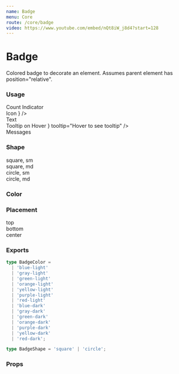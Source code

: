 ```yaml
---
name: Badge
menu: Core
route: /core/badge
video: https://www.youtube.com/embed/nQt8iW_j8d4?start=128
---
```



# Badge

Colored badge to decorate an element. Assumes parent element has position="relative".

### Usage

<Playground>
  <div className="ml-3 flex flex-col">
    <div className="mb-5 mr-5 flex flex-row items-start gap-6">
      <div className="relative">
        <Tag className="mr-4">Count Indicator</Tag>
        <Badge color="purple-light" shape="square" count={100} />
      </div>
      <div className="relative">
        <Tag className="mr-4">Icon</Tag>
        <Badge
          color="blue-light"
          position="bottom"
          shape="square"
          size="md"
          icon={<ThumbsUpIcon className="m-auto" width={16} />}
        />
      </div>
      <div className="relative">
        <Tag className="mr-4">Text</Tag>
        <Badge color="orange-light" shape="square" label="New" />
      </div>
    </div>
    <div className="mr-4 flex flex-row items-start gap-6">
      <div className="relative">
        <Tag className="mr-4">Tooltip on Hover</Tag>
        <Badge
          color="green-light"
          shape="square"
          size="md"
          icon={<AlarmIcon className="m-0" width={16} />}
          tooltip="Hover to see tooltip"
        />
      </div>
      <div className="relative">
        <UserIcon className="mr-2" width={24} />
        <Badge color="orange-dark" />
      </div>
      <div className="relative">
        <span className="mr-4 text-lg font-medium">Messages</span>
        <Badge position="center" color="orange-dark" />
      </div>
    </div>
  </div>
</Playground>

### Shape

<Playground>
  <div className="ml-3 flex flex-col">
    <div className="mr-5 flex flex-row items-start gap-6">
      <div className="relative">
        <Tag className="mr-1">square, sm</Tag>
        <Badge color="blue-dark" shape="square" />
      </div>
      <div className="relative">
        <Tag className="mr-4">square, md</Tag>
        <Badge color="blue-dark" shape="square" size="md" />
      </div>
      <div className="relative">
        <Tag className="mr-1">circle, sm</Tag>
        <Badge color="blue-dark" />
      </div>
      <div className="relative">
        <Tag className="mr-4">circle, md</Tag>
        <Badge color="blue-dark" size="md" />
      </div>
    </div>
  </div>
</Playground>

### Color

<Playground>
  <div className="ml-3">
    <div className="mr-5 flex h-4 flex-row items-start gap-6">
      <div className="relative w-28">
        <Badge color="gray-light" position="center" label="gray-light" />
      </div>
      <div className="relative w-28">
        <Badge color="orange-light" position="center" label="orange-light" />
      </div>
      <div className="relative w-28">
        <Badge color="yellow-light" position="center" label="yellow-light" />
      </div>
      <div className="relative w-28">
        <Badge color="green-light" position="center" label="green-light" />
      </div>
      <div className="relative w-28">
        <Badge color="blue-light" position="center" label="blue-light" />
      </div>
      <div className="relative w-28">
        <Badge color="purple-light" position="center" label="purple-light" />
      </div>
    </div>
    <div className="mr-5 mt-4 flex h-4 flex-row items-start gap-6">
      <div className="relative w-28">
        <Badge color="gray-dark" position="center" label="gray-dark" />
      </div>
      <div className="relative w-28">
        <Badge color="orange-dark" position="center" label="orange-dark" />
      </div>
      <div className="relative w-28">
        <Badge color="yellow-dark" position="center" label="yellow-dark" />
      </div>
      <div className="relative w-28">
        <Badge color="green-dark" position="center" label="green-dark" />
      </div>
      <div className="relative w-28">
        <Badge color="blue-dark" position="center" label="blue-dark" />
      </div>
      <div className="relative w-28">
        <Badge color="purple-dark" position="center" label="purple-dark" />
      </div>
    </div>
  </div>
</Playground>

### Placement

<Playground>
  <div className="ml-3 flex flex-col">
    <div className="mr-5 flex flex-row items-start gap-6">
      <div className="relative">
        <span className="mr-4">top</span>
        <Badge color="orange-light" count={100} />
      </div>
      <div className="relative">
        <span className="mr-4">bottom</span>
        <Badge color="orange-light" position="bottom" count={12} />
      </div>
      <div className="relative">
        <span className="mr-6">center</span>
        <Badge color="orange-light" position="center" count={12} />
      </div>
    </div>
  </div>
</Playground>

### Exports

```ts
type BadgeColor =
  | 'blue-light'
  | 'gray-light'
  | 'green-light'
  | 'orange-light'
  | 'yellow-light'
  | 'purple-light'
  | 'red-light'
  | 'blue-dark'
  | 'gray-dark'
  | 'green-dark'
  | 'orange-dark'
  | 'purple-dark'
  | 'yellow-dark'
  | 'red-dark';

type BadgeShape = 'square' | 'circle';
```

### Props

<Props of={Badge} />
